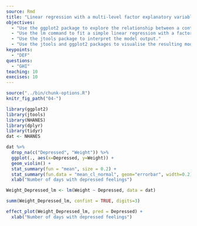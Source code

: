 ---
source: Rmd
title: "Linear regression with a multi-level factor explanatory variable"
objectives:
  - "Use the ggplot2 package to explore the relationship between a continuous variable and a factor variable with more than two levels."
  - "Use the lm command to fit a simple linear regression with a factor explanatory variable with more than two levels."
  - "Use the jtools package to interpret the model output."
  - "Use the jtools and ggplot2 packages to visualise the resulting model."
keypoints:
  - "DEF"
questions:
  - "GHI"
teaching: 10
execises: 10
---

```{r, include=FALSE}
source("../bin/chunk-options.R")
knitr_fig_path("04-")
```

```{r load data, include=FALSE}
library(ggplot2)
library(jtools)
library(NHANES)
library(dplyr)
library(tidyr)
dat <- NHANES
```

```{r explore Weight vs Depressed}
dat %>%
  drop_na(c("Depressed", "Weight")) %>%
  ggplot(., aes(x=Depressed, y=Weight)) +
  geom_violin() +
  stat_summary(fun = "mean", size = 0.2) +
  stat_summary(fun.data = "mean_cl_normal", geom="errorbar", width=0.2) +
  xlab("Number of days with depressed feelings")
```


```{r Weight vs Depressed model}
Weight_Depressed_lm <- lm(Weight ~ Depressed, data = dat)

summ(Weight_Depressed_lm, confint = TRUE, digits=3)
```

```{r plot weight vs depressed with model}
effect_plot(Weight_Depressed_lm, pred = Depressed) + 
  xlab("Number of days with depressed feelings")
```

